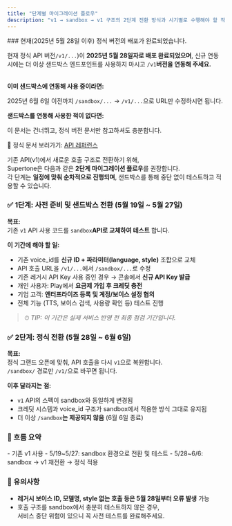 ```yaml
---
title: "단계별 마이그레이션 플로우"
description: "v1 → sandbox → v1 구조의 2단계 전환 방식과 시기별로 수행해야 할 작업을 정리합니다."
---
```


<Warning>
  ### 현재(2025년 5월 28일 이후) 정식 버전의 배포가 완료되었습니다.

  현재 정식 API 버전`/v1/...`)이 **2025년 5월 28일자로 배포 완료되었으며**, 신규 연동 시에는 더 이상 샌드박스 엔드포인트를 사용하지 마시고 `/v1`**버전을 연동해 주세요.**

  \
  **이미 샌드박스에 연동해 사용 중이라면:**

  2025년 6월 6일 이전까지 `/sandbox/...` → `/v1/...`으로 URL만 수정하시면 됩니다.

  **샌드박스를 연동해 사용한 적이 없다면:**

  이 문서는 건너뛰고, 정식 버전 문서만 참고하셔도 충분합니다.

  📄 정식 문서 보러가기: [API 레퍼런스](/ko/api-reference/introduction)
</Warning>

기존 API(v1)에서 새로운 호출 구조로 전환하기 위해,\
Supertone은 다음과 같은 **2단계 마이그레이션 플로우**를 권장합니다.\
각 단계는 **일정에 맞춰 순차적으로 진행되며**, 샌드박스를 통해 중단 없이 테스트하고 적용할 수 있습니다.

### ✅ 1단계: 사전 준비 및 샌드박스 전환 (5월 19일 ~ 5월 27일)

**목표:**\
기존 `v1` API 사용 코드를 `sandbox`**API로 교체하여 테스트** 합니다.

**이 기간에 해야 할 일:**

- 기존 voice_id를 **신규 ID \+ 파라미터(language, style)** 조합으로 교체
- API 호출 URL을 `/v1/...`에서 `/sandbox/...`로 수정
- 기존 레거시 API Key 사용 중인 경우 → 콘솔에서 **신규 API Key 발급**
- 개인 사용자: Play에서 **요금제 가입 후 크레딧 충전**
- 기업 고객: **엔터프라이즈 등록 및 계정/보이스 설정 협의**
- 전체 기능 (TTS, 보이스 검색, 사용량 확인 등) 테스트 진행

> ⏱ _TIP: 이 기간은 실제 서비스 반영 전 최종 점검 기간입니다._

### ✅ 2단계: 정식 전환 (5월 28일 ~ 6월 6일)

**목표:**\
정식 그랜드 오픈에 맞춰, API 호출을 다시 `v1`으로 복원합니다.\
`/sandbox/` 경로만 `/v1/`으로 바꾸면 됩니다.

**이후 달라지는 점:**

- `v1` API의 스펙이 sandbox와 동일하게 변경됨
- 크레딧 시스템과 voice_id 구조가 sandbox에서 적용한 방식 그대로 유지됨
- 더 이상 `/sandbox`**는 제공되지 않음** (6월 6일 종료)

### 🔁 흐름 요약

<Card title="기간별 마이그레이션 액션" icon="sparkles">
  - 기존 v1 사용
  - 5/19~5/27: sandbox 환경으로 전환 및 테스트
  - 5/28~6/6: sandbox → v1 재전환 → 정식 적용
</Card>

### 📌 유의사항

- **레거시 보이스 ID, 모델명, style 없는 호출 등은 5월 28일부터 오류 발생** 가능
- 호출 구조를 sandbox에서 충분히 테스트하지 않은 경우,\
  서비스 중단 위험이 있으니 꼭 사전 테스트를 완료해주세요.